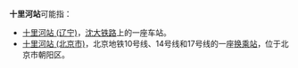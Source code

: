 '''十里河站'''可能指：
*[[十里河站_(辽宁)|十里河站 (辽宁)]]，[[沈大铁路|沈大铁路]]上的一座车站。
*[[十里河站_(北京市)|十里河站 (北京市)]]，北京地铁10号线、14号线和17号线的一座[[换乘站|换乘站]]，位于北京市朝阳区。
{{disambig|cat=四字车站名消歧义}}